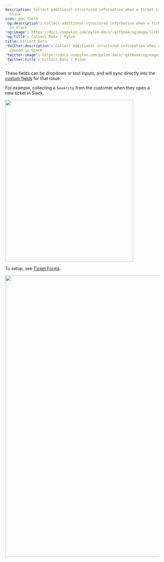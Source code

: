 ---
description: Collect additional structured information when a ticket is opened in
  Slack
icon: pen-field
'og:description': Collect additional structured information when a ticket is opened
  in Slack
'og:image': https://docs.usepylon.com/pylon-docs/~gitbook/ogimage/lLrFR93Bj6EhjRhaJK2S
'og:title': Collect Data | Pylon
title: Collect Data
'twitter:description': Collect additional structured information when a ticket is
  opened in Slack
'twitter:image': https://docs.usepylon.com/pylon-docs/~gitbook/ogimage/lLrFR93Bj6EhjRhaJK2S
'twitter:title': Collect Data | Pylon
---
These fields can be dropdown or text inputs, and will sync directly into the [custom fields](/pylon-docs/platform/custom-fields) for that issue.

For example, collecting a `Severity` from the customer when they open a new ticket in Slack.

<Frame>
<img alt="" class="block" data-testid="zoom-image" fetchpriority="high" height="531" sizes="(max-width: 640px) 400px, 768px" src="/images/a378ffbe.png" width="420"/>
</Frame>

To setup, see [Ticket Forms](/pylon-docs/support-workflows/ticket-forms).

<Frame>
<img alt="" class="block" data-testid="zoom-image" fetchpriority="low" height="924" loading="lazy" sizes="(max-width: 640px) 400px, 768px" src="/images/6328b7bd.png" width="2216"/>
</Frame>
